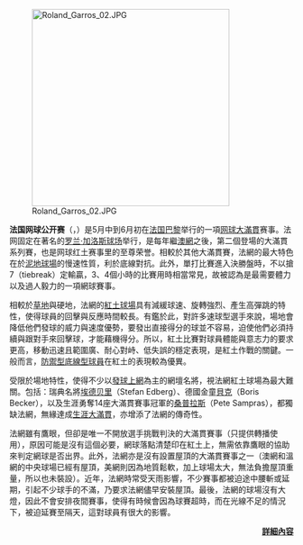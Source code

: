 [[File:Roland_Garros_02.JPG|350px]]

'''法国网球公开赛'''（{{lang-fr|Les internationaux de France de Roland-Garros}}，{{lang-en|French Open}}）是5月中到6月初在[[法国|法国]][[巴黎|巴黎]]举行的一項[[网球|网球]][[网球大满贯|大滿貫]]赛事。法网固定在著名的[[罗兰·加洛斯球场|罗兰·加洛斯球场]]举行，是每年繼[[澳網|澳網]]之後，第二個登場的大滿貫系列賽，也是网球红土赛事里的至尊荣誉。相較於其他大滿貫賽，法網的最大特色在於[[泥地球場|泥地球場]]的慢速性質，利於底線對抗。此外，單打比賽進入決勝盤時，不以搶7（tiebreak）定輸贏，3、4個小時的比賽用時相當常見，故被認為是最需要體力以及過人毅力的一項網球賽事。

相較於[[草地|草地]]與硬地，法網的[[紅土球場|紅土球場]]具有減緩球速、旋轉強烈、產生高彈跳的特性，使得球員的回擊與反應時間較長。有鑑於此，對許多速球型選手來說，場地會降低他們發球的威力與速度優勢，要發出直接得分的球並不容易，迫使他們必須持續與跟對手來回擊球，才能藉機得分。所以，紅土比賽對球員體能與意志力的要求更高，移動迅速且範圍廣、耐心對峙、低失誤的穩定表現，是紅土作戰的關鍵。一般而言，[[網球戰略#防禦型底線型球員|防禦型底線型球員]]在紅土的表現較為優異。

受限於場地特性，使得不少以[[網球戰略#發球上網型球員|發球上網]]為主的網壇名將，視法網紅土球場為最大難關。包括：瑞典名將[[斯特凡·埃德贝里|埃德贝里]]（Stefan Edberg）、德國金童[[鮑裡斯·貝克爾|貝克]]（Boris Becker），以及生涯勇奪14座大滿貫賽事冠軍的[[桑普拉斯|桑普拉斯]]（Pete Sampras），都獨缺法網，無緣達成[[網球大滿貫|生涯大滿貫]]，亦增添了法網的傳奇性。

法網雖有鷹眼，但卻是唯一不開放選手挑戰判決的大滿貫賽事（只提供轉播使用），原因可能是沒有這個必要，網球落點清楚印在紅土上，無需依靠鷹眼的協助來判定網球是否出界。此外，法網亦是沒有設置屋頂的大滿貫賽事之一（澳網和溫網的中央球場已經有屋頂，美網則因為地質鬆軟，加上球場太大，無法負擔屋頂重量，所以也未裝設）。近年，法網時常受天雨影響，不少賽事都被迫途中腰斬或延期，引起不少球手的不滿，乃要求法網儘早安裝屋頂。最後，法網的球場沒有大燈，因此不會安排夜間賽事，使得有時候會因為球賽超時，而在光線不足的情況下，被迫延賽至隔天，這對球員有很大的影響。

<div class="noprint" align="right">'''[[法國網球公開賽|詳細內容]]'''</div>